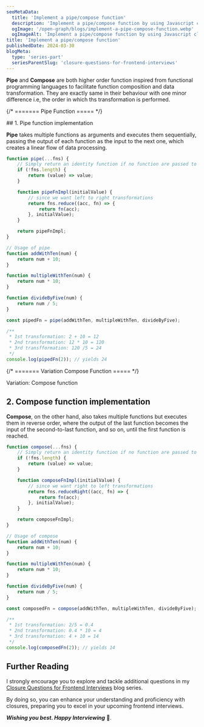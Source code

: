 ```yaml
---
seoMetaData:
  title: 'Implement a pipe/compose function'
  description: 'Implement a pipe/compose function by using Javascript closures.'
  ogImage: '/open-graph/blogs/implement-a-pipe-compose-function.webp'
  ogImageAlt: 'Implement a pipe/compose function by using Javascript closures.'
title: 'Implement a pipe/compose function'
publishedDate: 2024-03-30
blogMeta:
  type: 'series-part'
  seriesParentSlug: 'closure-questions-for-frontend-interviews'
---
```


**Pipe** and **Compose** are both higher order function inspired from functional programming languages to facilitate function composition and data transformation. They are exactly same in their behaviour with one minor difference i.e, the order in which ths transformation is performed.

{/* ======= Pipe Function ===== */}

<section>
## 1. Pipe function implementation

**Pipe** takes multiple functions as arguments and executes them sequentially, passing the output of each function as the input to the next one, which creates a linear flow of data processing.

```js
function pipe(...fns) {
	// Simply return an identity function if no function are passed to pipe
	if (!fns.length) {
		return (value) => value;
	}

	function pipeFnImpl(initialValue) {
		// since we want left to right transformations
		return fns.reduce((acc, fn) => {
			return fn(acc);
		}, initialValue);
	}

	return pipeFnImpl;
}

// Usage of pipe
function addWithTen(num) {
	return num + 10;
}

function multipleWithTen(num) {
	return num * 10;
}

function divideByFive(num) {
	return num / 5;
}

const pipedFn = pipe(addWithTen, multipleWithTen, divideByFive);

/**
 * 1st transformation: 2 + 10 = 12
 * 2nd transformation: 12 * 10 = 120
 * 3rd transfformation: 120 /5 = 24
 */
console.log(pipedFn(2)); // yields 24
```

</section>

{/* ======= Variation Compose Function ===== */}

<section>
<SubHeading>Variation: Compose function</SubHeading>

## 2. Compose function implementation

**Compose**, on the other hand, also takes multiple functions but executes them in reverse order, where the output of the last function becomes the input of the second-to-last function, and so on, until the first function is reached.

```js
function compose(...fns) {
	// Simply return an identity function if no function are passed to compose
	if (!fns.length) {
		return (value) => value;
	}

	function composeFnImpl(initialValue) {
		// since we want right to left transformations
		return fns.reduceRight((acc, fn) => {
			return fn(acc);
		}, initialValue);
	}

	return composeFnImpl;
}

// Usage of compose
function addWithTen(num) {
	return num + 10;
}

function multipleWithTen(num) {
	return num * 10;
}

function divideByFive(num) {
	return num / 5;
}

const composedFn = compose(addWithTen, multipleWithTen, divideByFive);

/**
 * 1st transformation: 2/5 = 0.4
 * 2nd transformation: 0.4 * 10 = 4
 * 3rd transformation: 4 + 10 = 14
 */
console.log(composedFn(2)); // yields 14
```

</section>

## Further Reading

I strongly encourage you to explore and tackle additional questions in my [Closure Questions for Frontend Interviews](/blog/closure-questions-for-frontend-interviews/ 'Find more question on closures in the closure questions for frontend Interviews blog series') blog series.

By doing so, you can enhance your understanding and proficiency with closures, preparing you to excel in your upcoming frontend interviews.

**_Wishing you best. Happy Interviewing_** 🫡.
